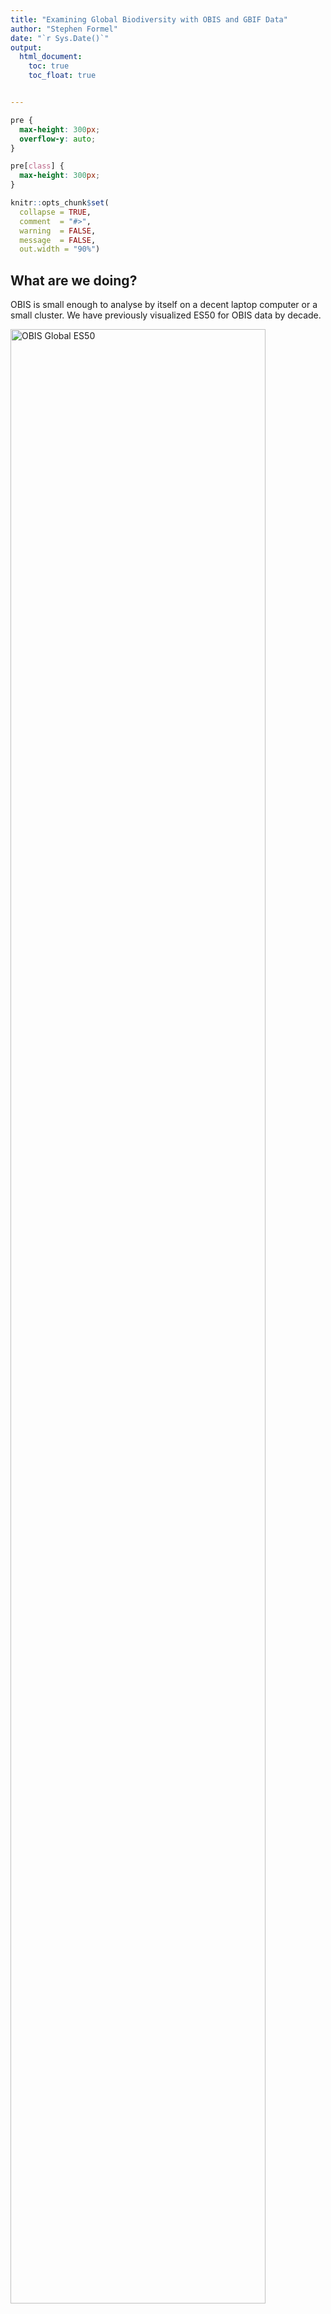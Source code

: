 ---
title: "Examining Global Biodiversity with OBIS and GBIF Data"
author: "Stephen Formel"
date: "`r Sys.Date()`"
output: 
  html_document:
    toc: true
    toc_float: true


---

```{css, echo=FALSE}
pre {
  max-height: 300px;
  overflow-y: auto;
}

pre[class] {
  max-height: 300px;
}
```

```{r, include = FALSE}
knitr::opts_chunk$set(
  collapse = TRUE,
  comment  = "#>",
  warning  = FALSE, 
  message  = FALSE,
  out.width = "90%")
```

## What are we doing? 

OBIS is small enough to analyse by itself on a decent laptop computer or a small cluster. We have previously visualized ES50 for OBIS data by decade.

<img src="../data/decadal_animation.gif" alt="OBIS Global ES50" width="90%"/>

But adding GBIF has an order of magnitude more records than OBIS, so combining the two takes it to another level.  Options for tackling this volume of data include increasing the memory in your cluster or splitting up the analysis into more manageable chunks.  Here we demonstrate the latter.

## Summary of Exploratory Analysis

I had to make the analysis work on one of three resources:

1. My government laptop:
   - Has 12th Gen Intel(R) Core(TM) i7-1265U   1.80 GHz with 32 GB of RAM
   
1. An AWS cloud instance with 8 cpu and 32 GB of RAM

1. The USGS HPC Denali
   - A single node has Two 20-core 2.4 Ghz Intel Xeon Gold 6148 processors (Skylake) with 192 GB RAM (4.8 GB/core)

I ended up using the last option. Either of the other two were able to handle smaller subsets of the data, like the continental USA, but couldn't handle all quadrants of the globe for the full 2010s.

### arrow, dask and spark are not enough

The data are ~ 185 GB, representing 2.4 billion records and XX columns.  The parquet file format helps, but generally chokes when trying to calculate the diversity metrics because:

1. The biodiversity indices are not simple summary statistics, like mean.
1. The data needs to be grouped by h3 cells. At high resolutions, this means there are millions of cells, and the parquet file is not partitioned by h3 cell.  This means you either need a large amount of memory to hold the entire dataset while you compute the indices, or you need to repartition the data after indexing by cell, so that the indices can be calculated in subsets of cells.

As the [dask documentation](https://docs.dask.org/en/stable/best-practices.html) points out, sometimes you need to chunk up your data. I tried using `dask` and `spark` in addition to R `arrow` but stopped putting effort into those methods because I was less comfortable with python and java then R and it became apparent that no matter what I would have to process the data in chunks to compute the global data set on the resources I had access to. The R package `sparklyr` required installation of a Spark environment, something I couldn't do without IT intervention, so I didn't pursue it. Similarly, while it was easy to spin up a dask cluster on AWS, I couldn't easily do that on our HPC, so I didn't put effort into pursuing it. But going forward, both options could probably accomplish the same thing as this R work flow.

### binned values are easier to interpret than continuous

We created maps with both continuous color schemes and with binned color schemes.  We found that in the former it was difficult to differentiate the middle values.  Our conclusion was that precise values were not as useful as being able to quickly understand where biodiversity was extremely low, high, and what the approximate "normal" was for various regions.

|Continuous Color | Discrete Color |
|----|----|
|<img src="../output/tests/ES100_CONUS/ES100_CONUS_2010_res_5.png" alt="Continuous color scale - ES100_CONUS_2010_res_5" width="95%"/>|<img src="../output/tests/ES100_CONUS/ES100_CONUS_2010_res_5_discrete.png" alt="Discrete color scale - ES100_CONUS_2010_res_5" width="95%"/>|


### Hurlbert Index (ESi) vs Traditional Biodiversity metrics

See [my explanation of ESi](./ES50_explained.Rmd) for background on the metric.

We examined the relationship between ESi, Richness, Shannon Diversity, and Hill Number of 1.  Ultimately, it was clear that there was a strong correlation between Shannon Diversity and ESi for this set of data. In the image below, the panels represent different h3 resolutions.  There didn't seem to be a strong influence of resolution on the relationship, or either metric. 

<img src="../sformel_notebooks/../output/tests/comparison_of_indices/ESvShannon.png" alt="Correlation between ESi and Shannon at different resolutions" width="50%"/>

This is probably because:

1. We aren't yet accounting for abundance beyond each occurrence record (e.g. individualCount or organismQuantity)
1. There are some strong sampling biases in the GBIF and OBIS data.  This is explained a bit in [John Waller's blog post](https://data-blog.gbif.org/post/exploring-es50-for-gbif/#es50-fail-cases).

However, I think it's arguable that the output of ESi is more intuitive to humans than Shannon Diversity while avoiding the extreme effects of sampling bias that are associated with richness.

### ES50 vs ES100

We weren't sure what the best sampling depth was for ESi for these global datasets.  We wanted to achieve something that could resolve real differences in diversity, while discarding as few cells as possible for lack of data.  Some past studies had looked at ES50 and ES100, so we did the same. We found that ES100 worked really well for areas like the United States where there is an abundance data.  ES50 didn't provide as much nuance, but was able to provide values for more cells.

|ES50 | ES100 |
|----|----|
|<img src="../output/tests/ES50_CONUS/ES50_CONUS_1960-2022_res_5_discrete.png" alt="Continuous color scale - ES50_CONUS_2010_res_5" width="95%"/>|<img src="../output/tests/ES100_CONUS/ES100_CONUS_2010_res_5_discrete.png" alt="Discrete color scale - ES50_CONUS_2010_res_5" width="95%"/>|

After quality filtering (we still haven't addressed "issue" flags), we had data in 533564 of 2016842 cells, or about 1/4 of the cells on the globe.  Of these, we could calculate a non-NA value for about 30% of them when using ES50 (so about 8% of the total cells on the globe) vs 23% with ES100 (about 6% of the total cells on the globe).  

### Using the h3 grid: pros and cons

We struggled with consistently implementing the dggridR system.  We had too many collaborators struggle with installation to make it seem like a good system with regard to reproduciblity. The [h3 system](https://www.uber.com/blog/h3/) is a nice grid solution for a variety of reasons, and we were intrigued by the nesting properties, which have proven to be useful for exploring this data and our analysis directions.

However, hexagons are more computationally costly than rectangles and represent a hurdle in generating an sharing the data. Furthermore, the hexagons in the h3 system vary in area relative to the icosahedron vertices, so they are not as statistically rigorous as the dggridr system.

#### resolution with regard to ESi

If we use a coarser resolution, than we can reduce the number of NA values with ESi.  This is very pleasing to look at, but paints some polities in too broad of strokes in addition to giving the illusion that our data covers the earth much more completely that is true. For example, at a resolution of 3, 20% of the [countries in the world](https://en.wikipedia.org/wiki/List_of_countries_and_dependencies_by_area) are represented by ~ 1 hexagon, or less. We chose to work with a h3 resolution of 5. This resolution means each hexagon is ~ 253 km^2, [on average](https://h3geo.org/docs/core-library/restable/#average-area-in-km2). We chose this after examining some sample data at resolutions 2 - 7.  We felt a resolution of 5 balanced our desire to show hi-resolution diversity metrics without discarding too much data that was too sparse to meet the requirments of the Hurlbert (AKA ES) index). For perspective, at this resolution, the Great Barrier Reef contains about 1375 hexagons and the island country of Barbados would be covered by about 2 hexagons.    

## Strategy for analysis

We're going to visualize our biodiversity values as h3 hexagons and by decade, since these are two useful units for aggregating the data into a meaningful amount of time and space.  So our strategy will be to:

1. Remove data that isn't needed.
1. Index each occurrence record to an h3 cell.
1. Divide the earth into four quadrants and index the h3 cell centroids to those quadrants.
1. Write new parquet files, re-partitioned by year and quadrant. These parquet files are our new starting point.
1. Next we will:
   1. read in the parquet files
   1. join the OBIS and GBIF data
   1. calculate the diversity indices for each cell by decade
   1. join with the h3 grid and visualize.

## Download and clean data

It is much faster to work with these large parquet files locally than calling an S3 bucket via `arrow` or another package.  Every month, GBIF publishes a snapshot of their database via [AWS](https://registry.opendata.aws/gbif/).  The OBIS snapshot is published every **XXXX** and can be found at https://obis.org/data/access/#

Download these parquet files to your local machine as the raw data for this analysis.

### Remove data that isn't needed.

In addition to removing undeeded columns, we'll only work with the most recent decade of data for this vignette.  A few caveats about the code:

1. We're doing some filtering based on recommendations from other GBIF/OBIS users (linked below). That being said, I haven't yet dealt with the "issues" column, as recommended, because the array format was difficult to deal with before the "collect" function.  Eventually, issues will be filtered out too.

   1. [Data Use Club](https://www.gbif.org/event/2CAcHI4oxVK5ZgMnFszNUD/data-use-club-practical-sessions-data-quality)
   1. [Mark Costello Blog Post](https://www.oceansofbiodiversity.auckland.ac.nz/2018/09/29/tips-when-selecting-biodiversity-data-from-gbif-and-obis/)
1. As fantastic as the R `arrow` package is, it doesn't have the full dplyr function implemented yet. For example `%in%` and `!=` aren't implemented yet in filter arrow. So you'll see a few places where the code is more verbose than it typically needs to be for filtering the data.

### Process OBIS

```{r, include=FALSE, cache=FALSE}
knitr::read_chunk('../src/R/HPC/obis_download_and_reduce_parquet_global.R')
```

```{r, OBIS Download and Clean, echo=TRUE, eval=FALSE}
```


Now we need to make the h3 and quadrant indices so we can apply them to our occurrence records. First index the h3 cells to quadrants...

```{r, include=FALSE, cache=FALSE}
knitr::read_chunk('../src/R/HPC/h3_index_by_quadrant.R')
```

```{r, Index h3 to quadrant, echo=TRUE, eval=FALSE}
```

...then index the OBIS records to both. 

```{r, include=FALSE, cache=FALSE}
knitr::read_chunk('../src/R/HPC/obis_download_and_reduce_parquet_global.R')
```


```{r, OBIS Index records to h3 and quadrants, echo=TRUE, eval=FALSE}
```


Write the object to parquet files, optimizing future analysis by partitioning by year and quadrant. 

```{r OBIS write parquet files, echo=TRUE, eval = FALSE}
```

### Process GBIF

This is very similar to the OBIS cleaning above.  Mostly there are only differences in the capitalization of column names (why?)  Since we have already created quadrant indices, we don't need to do that again. One big difference is that the GBIF data is big enough that the resources we had on hand weren't sufficient to process 2010 - 2019 in one go.  So instead we loop through each partition. This took about 1-3 seconds for each of the partitions, so about 50 minutes total.

```{r, include=FALSE, cache=FALSE}
knitr::read_chunk('../src/R/HPC/gbif_download_and_reduce_parquet_global.R')
```

```{r GBIF download and process, echo=TRUE, eval = FALSE}
```



## Create Diversity Indices & h3 Grid

We will use a modified version of the `obisindicators` function, `obis_calc_indicators`, to calculate several indices at the same time.  Run `?obisindicators::calc_indicators` to learn more about the input and output structure.

I found that the function currently in the `obisindicators` package is a little slow. I think this is because it depends on a lot of `tidyverse` functions.  While more readable, it can be sped up by several orders of magnitude if it is rewritten in data.table like so:

```{r, include=FALSE, cache=FALSE}
knitr::read_chunk('../src/R/HPC/obis_calc_indicators_improved_dt.R')
```

```{r calc_indicators as data.table, echo=TRUE, eval = FALSE}
```


### Calculate the biodiversity indices

We loop through the quadrants of the globe, aggregated as a decade. This took about 15-20 minutes for me..


```{r, include=FALSE, cache=FALSE}
knitr::read_chunk('../src/R/HPC/join_obis_and_gbif_global.R')
```

```{r Calc bio_idx, echo=TRUE, eval = FALSE}
```

### Make h3 Grid

The global h3 grid has to be generated for the resolution you did the indexing at, in our case resolution == 5.  You can read more about this [here](https://h3geo.org/docs/core-library/restable/). This resolution means each hexagon is ~ 253 km^2, on average. We chose this after examining some sample data at resolutions 2 - 7.  We felt a resolution of 5 balanced our desire to show hi-resolution diversity metrics without discarding too much data that was too sparse to meet the requirments of the Hurlbert (AKA ES) index). For perspective, at this resolution, the Great Barrier Reef contains about 1375 hexagons and the island of Barbados would be covered by about 2 hexagons.  

One important thing to keep in mind is that you only need to generate this grid once. Then you can stash it as an `rds` object for any subsequent runs.  Each increase in resolution corresponds to about an order of magnitude increase in the number of cells.  I noticed a real slowdown above 5. Using `future` and `furrr` to parallelize it helped some.

```{r make h3 grid, eval = FALSE}

make_h3_grids_parallel <- function (hex_res = 2){
  CRS <- sf::st_crs(4326)
  east <- sf::st_sf(geom = sf::st_as_sfc(sf::st_bbox(
    c(
      xmin = 0,
      xmax = 180,
      ymin = -90,
      ymax = 90
    ), crs = CRS
  )))
  west <- sf::st_sf(geom = sf::st_as_sfc(sf::st_bbox(
    c(
      xmin = -180,
      xmax = 0,
      ymin = -90,
      ymax = 90
    ), crs = CRS
  )))
  hex_ids <-
    c(h3::polyfill(east, res = hex_res),
      h3::polyfill(west,
                   res = hex_res))
  dl_offset <- 60
  
  future::plan(strategy = "multisession",
               workers = future::availableCores() * 0.75)
  
  #make sliding chunk size with res
  chunk <- dplyr::case_when(hex_res == 4 ~ 2e4,
                            hex_res == 5 ~ 5e4,
                            hex_res == 6 ~ 1e5,
                            TRUE ~ 1e4)
  n <- length(hex_ids)
  r  <- rep(1:ceiling(n / chunk), each = chunk)[1:n]
  hex_ids <- split(hex_ids, r)
  
  hex_sf <-
    furrr::future_map_dfr(hex_ids, function(x) {
      h3::h3_to_geo_boundary_sf(unlist(x))
    },
    .options = furrr::furrr_options(seed = NULL)) %>%
    sf::st_as_sf(data.table::rbindlist(.)) %>%
    sf::st_wrap_dateline(c(
      "WRAPDATELINE=YES",
      glue::glue("DATELINEOFFSET={dl_offset}")
    )) %>%
    dplyr::rename(hex_ids = h3_index)
  
  future::plan(strategy = "sequential")
  
  return(hex_sf)
}

h3_grids <- make_h3_grids_parallel(hex_res = 5)

```

### Join the indices and grid.

```{r, include=FALSE, cache=FALSE}
knitr::read_chunk('../src/R/HPC/join_obis_and_gbif_global.R')
```

```{r join with h3 grid, echo=TRUE, eval = FALSE}
```

## Visualize the results. 

I used a custom function base off [something Matt Biddle wrote](https://github.com/MathewBiddle/globe/blob/main/use_parquet_file_for_globe.Rmd), and modified it with some elements from some of [John Waller's plots](https://github.com/jhnwllr/es50) so I could play with a few key parameters.

```{r, include=FALSE, cache=FALSE}
knitr::read_chunk('../src/R/HPC/gmap_discrete.R')
```

```{r gmap discrete function, echo=TRUE, eval = FALSE}
```


Make the map. Generating and/or saving the map can take about 2-3 minutes if you increase the resolution.

```{r, include=FALSE, cache=FALSE}
knitr::read_chunk('../src/R/HPC/join_obis_and_gbif_global.R')
```

```{r Make map, echo=TRUE, eval = FALSE}
```

*Note: I wasn't happy with how these were rendering in the notebook, so I quickly cropped some whitespace off the sides via Windows.*

| ES100 - All kingdoms, 2010s |
|----|
|<img src="../output/tests/HPC/ES100_global_2010s_res5_OBIS+GBIF_All_Kingdoms_2023-01-13.png" alt="Global ES100 
using GBIF + OBIS for the 2010s" width="100%"/>|

| ES50 - All kingdoms, 2010s |
|----|
|<img src="../output/tests/HPC/ES50_global_2010s_res5_OBIS+GBIF_All_Kingdoms_2023-01-13.png" alt="Global ES50 using GBIF + OBIS for the 2010s" width="100%"/>|

| ES50 - Animal kingdom only, 2010s |
|----|
|<img src="../output/tests/HPC/ES50_global_2010s_res5_OBIS+GBIF_Animalia_2023-01-13.png" alt="Global ES50 using GBIF + OBIS for the 2010s - Animal kingdom only" width="100%"/>|

| ES50 - Plant kingdom only, 2010s |
|----|
|<img src="../output/tests/HPC/ES50_global_2010s_res5_OBIS+GBIF_Plantae_2023-01-13.png" alt="Global ES50 using GBIF + OBIS for the 2010s - plant Kingdom only" width="100%"/>|
